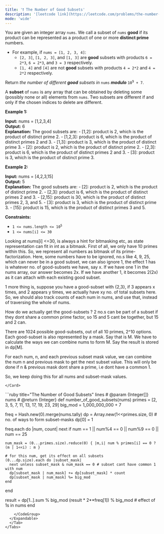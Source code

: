 ```yaml
---
title: '❗️ The Number of Good Subsets'
description: '[leetcode link](https://leetcode.com/problems/the-number-of-good-subsets/description/)'
mode: 'wide'
---
```

<Tabs>
  <Tab title="Question" icon="circle-question" iconType="regular">
    <Card>
      <p>You are given an integer array <code>nums</code>. We call a subset of <code>nums</code> <strong>good</strong> if its product can be represented as a product of one or more <strong>distinct prime</strong> numbers.</p>  <ul>  <li>For example, if <code>nums = [1, 2, 3, 4]</code>:   <ul>   <li><code>[2, 3]</code>, <code>[1, 2, 3]</code>, and <code>[1, 3]</code> are <strong>good</strong> subsets with products <code>6 = 2*3</code>, <code>6 = 2*3</code>, and <code>3 = 3</code> respectively.</li>   <li><code>[1, 4]</code> and <code>[4]</code> are not <strong>good</strong> subsets with products <code>4 = 2*2</code> and <code>4 = 2*2</code> respectively.</li>  </ul>  </li> </ul>  <p>Return <em>the number of different <strong>good</strong> subsets in </em><code>nums</code><em> <strong>modulo</strong> </em><code>10<sup>9</sup> + 7</code>.</p>  <p>A <strong>subset</strong> of <code>nums</code> is any array that can be obtained by deleting some (possibly none or all) elements from <code>nums</code>. Two subsets are different if and only if the chosen indices to delete are different.</p>   <p><strong class="example">Example 1:</strong></p>   <strong>Input:</strong> nums = [1,2,3,4] <br/> <strong>Output:</strong> 6 <br/> <strong>Explanation:</strong> The good subsets are: - [1,2]: product is 2, which is the product of distinct prime 2. - [1,2,3]: product is 6, which is the product of distinct primes 2 and 3. - [1,3]: product is 3, which is the product of distinct prime 3. - [2]: product is 2, which is the product of distinct prime 2. - [2,3]: product is 6, which is the product of distinct primes 2 and 3. - [3]: product is 3, which is the product of distinct prime 3.   <p><strong class="example">Example 2:</strong></p>   <strong>Input:</strong> nums = [4,2,3,15] <br/> <strong>Output:</strong> 5 <br/> <strong>Explanation:</strong> The good subsets are: - [2]: product is 2, which is the product of distinct prime 2. - [2,3]: product is 6, which is the product of distinct primes 2 and 3. - [2,15]: product is 30, which is the product of distinct primes 2, 3, and 5. - [3]: product is 3, which is the product of distinct prime 3. - [15]: product is 15, which is the product of distinct primes 3 and 5.    <p><strong>Constraints:</strong></p>  <ul>  <li><code>1 &lt;= nums.length &lt;= 10<sup>5</sup></code></li>  <li><code>1 &lt;= nums[i] &lt;= 30</code></li> </ul> 
    </Card>
  </Tab>
  <Tab title="Solution" icon="lightbulb" iconType="regular" >
    <Card>
      Looking at nums[i] &lt;=30, is always a hint for bitmasking etc, as state representation can fit in int as a bitmask.
First of all, we only have 10 primes within this. So, we represent all numbers as bitmask of its prime-factorization.
Here, some numbers have to be ignored, no.s like 4, 9, 25, which can never be in a good subset, we can also ignore 1, the effect 1 has is whatever no. of good-subsets we have, say x. If we have one 1 in the nums array, our answer becomes 2x. If we have another 1, it becomes 2(2x) as it can attach with each existing good subset.

1 more thing is, suppose you have a good-subset with {2,3}, if 3 appears x times, and 2 appears y times, we actually have xy no. of total subsets here. So, we should also track counts of each num in nums, and use that, instead of traversing the whole of nums.

How do we actually get the good-subsets ?
2 no.s can be part of a subset if they dont share a common prime factor, so 15 and 5 cant be together, but 15 and 2 can.

There are 1024 possible good-subsets, out of all 10 primes, 2^10 options. Each good-subset is also represented by a mask. Say that is M. We have to calculate the ways we can combine nums to form M. Say the result is stored in dp[M].

For each num, n, and each previous subset mask value, we can combine the num n and previous mask to get the next subset value. This will only be done if n & previous mask dont share a prime, i.e dont have a common 1.

So, we keep doing this for all nums and subset-mask values.







    </Card>
  <Expandable title="code">
    <CodeGroup dropdown>
```ruby title="The Number of Good Subsets" lines
# @param {Integer[]} nums
# @return {Integer}
def number_of_good_subsets(nums)
  primes = [2, 3, 5, 7, 11, 13, 17, 19, 23, 29]
  big_mod = 1_000_000_000 + 7
  
  freq = Hash.new(0).merge(nums.tally)
  dp = Array.new(1<<primes.size, 0) # no. of ways to form subset-masks
  dp[0] = 1

  freq.each do |num, count|
    next if num == 1 || num%4 == 0 || num%9 == 0 || num == 25

    num_mask = (0...primes.size).reduce(0) { |m,i| num % primes[i] == 0 ? (m | 1<<i) : m }

    # for this num, get its effect on all subsets
    (0...dp.size).each do |subset_mask|
      next unless subset_mask & num_mask == 0 # subset cant have common 1 with num
      dp[subset_mask | num_mask] += dp[subset_mask] * count
      dp[subset_mask | num_mask] %= big_mod
    end
  end

  result = dp[1..].sum % big_mod
  (result * 2**freq[1]) % big_mod # effect of 1s in nums
end
```
    </CodeGroup>
  </Expandable>
  </Tab>
</Tabs>